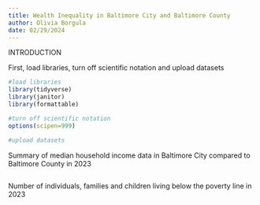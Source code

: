 ```yaml
---
title: Wealth Inequality in Baltimore City and Baltimore County
author: Olivia Borgula
date: 02/29/2024
---
```


INTRODUCTION

First, load libraries, turn off scientific notation and upload datasets
```r
#load libraries
library(tidyverse)
library(janitor)
library(formattable)

#turn off scientific notation
options(scipen=999)

#upload datasets 

```

Summary of median household income data in Baltimore City compared to Baltimore County in 2023 
```r

```

Number of individuals, families and children living below the poverty line in 2023 
```r

```



